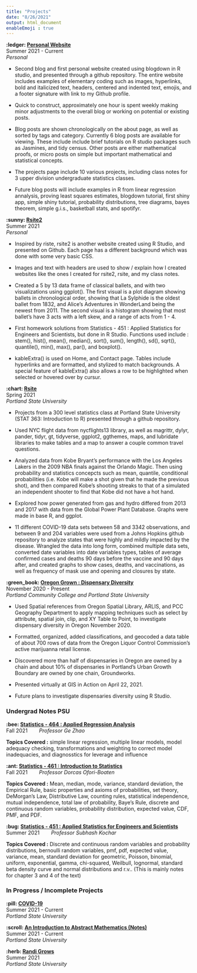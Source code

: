 ```yaml
---
title: "Projects"
date: "8/26/2021"
output: html_document
enableEmoji : true
---
```


**:ledger: [Personal Website](https://rbolt13.github.io/rsite/index.html)** <br> Summer 2021 - Current<br> _Personal_

* Second blog and first personal website created using blogdown in R studio, and presented through a github repository. The entire website includes examples of elementary coding such as images, hyperlinks, bold and italicized text, headers, centered and indented text, emojis, and a footer signature with link to my Github profile. 

* Quick to construct, approximately one hour is spent weekly making minor adjustments to the overall blog or working on potential or existing posts. 

* Blog posts are shown chronologically on the about page, as well as sorted by tags and category. Currently 6 blog posts are available for viewing. These include include brief tutorials on R studio packages such as Jasmines, and tidy census. Other posts are either mathematical proofs, or micro posts on simple but important mathematical and statistical concepts. 

* The projects page include 10 various projects, including class notes for 3 upper division undergraduate statistics classes. 

* Future blog posts will include examples in R from linear regression annalysis, proving least squares estimates, blogdown tutorial, first shiny app, simple shiny tutorial, probability distributions, tree diagrams, bayes theorem, simple g.i.s., basketball stats, and spotifyr. 

**:sunny: [Rsite2](https://rbolt13.github.io/rsite2/)** <br> Summer 2021 <br> _Personal_

* Inspired by riste, rsite2 is another website created using R Studio, and presented on Github. Each page has a different background which was done with some very basic CSS. 

* Images and text with headers are used to show / explain how I created websites like the ones I created for rsite2, rsite, and my class notes. 

* Created a 5 by 13 data frame of classical ballets, and with two visualizations using ggplot(). The first visual is a plot diagram showing ballets in chronological order, showing that La Sylphide is the oldest ballet from 1832, and Alice's Adventures in WonderLand being the newest from 2011. The second visual is a histogram showing that most ballet's have 3 acts with a left skew, and a range of acts from 1 - 4.

* First homework solutions from Statistics - 451 : Applied Statistics for Engineers and Scientists, but done in R Studio. Functions used include : stem(), hist(), mean(), median(), sort(), sum(), length(), sd(), sqrt(), quantile(), min(), max(), par(), and boxplot().

* kableExtra() is used on Home, and Contact page. Tables include hyperlinks and are formatted, and stylized to match backgrounds. A special feature of kableExtra() also allows a row to be highlighted when selected or hovered over by cursur. 

**:chart: [Rsite](https://rbolt13.github.io/rsite/index.html)** <br> Spring 2021 <br> _Portland State University_

* Projects from a 300 level statistics class at Portland State University (STAT 363: Introduction to R) presented through a github repository. 

* Used NYC flight data from nycflights13 library, as well as magrittr, dylyr, pander, tidyr, gt, tidyverse, ggplot2, ggthemes, maps, and lubridate libraries to make tables and a map to answer a couple common travel questions. 

* Analyzed data from Kobe Bryant's performance with the Los Angeles Lakers in the 2009 NBA finals against the Orlando Magic. Then using probability and statistics concepcts such as mean, quantile, conditional probabilities (i.e. Kobe will make a shot given that he made the previous shot), and then compared Kobe's shooting streaks to that of a simulated an independent shooter to find that Kobe did not have a hot hand. 

* Explored how power generated from gas and hydro differed from 2013 and 2017 with data from the Global Power Plant Database. Graphs were made in base R, and ggplot. 

* 11 different COVID-19 data sets between 58 and 3342 observations, and between 9 and 204 variables were used from a Johns Hopkins github repository to analyze states that were highly and mildly impacted by the disease. Wrangled the data into long form, combined multiple data sets, converted date variables into date variables types, tables of average confirmed cases and deaths 90 days before the vaccine and 90 days after, and created graphs to show cases, deaths, and vaccinations, as well as frequency of mask use and opening and closures by state. 

**:green_book: [Oregon Grown : Dispensary Diversity](https://rbolt13.github.io/Oregon-Grown/)** <br> November 2020 - Present <br> _Portland Community College and Portland State University_ 

* Used Spatial references from Oregon Spatial Library, ARLIS,  and PCC Geography Department to apply mapping techniques such as select by attribute, spatial join, clip, and XY Table to Point, to investigate dispensary diversity in Oregon November 2020.

* Formatted, organized, added classifications, and geocoded a data table of about 700 rows of data from the Oregon Liquor Control Commission’s active marijuanna retail license. 

* Discovered more than half of dispensaries in Oregon are owned by a chain and about 10% of dispensaries in Portland’s Urban Growth Boundary are owned by one chain, Groundworks. 

* Presented virtually at GIS in Action on April 22, 2021. 

* Future plans to investigate dispensaries diversity using R Studio. 

### Undergrad Notes PSU

**:bee: [Statistics - 464 : Applied Regression Analysis](https://rbolt13.github.io/stat464/)** <br> Fall 2021 &nbsp;&nbsp;&nbsp;&nbsp;&nbsp;&nbsp;  _Professor Ge Zhao_  

**Topics Covered :** simple linear regression, multiple linear models, model adequacy checking, transformations and weighting to correct model inadequacies, and diagnosstics for leverage and influence 

**:ant: [Statistics - 461 : Introduction to Statistics](https://rbolt13.github.io/stat461/)** <br> Fall 2021 &nbsp;&nbsp;&nbsp;&nbsp;&nbsp;&nbsp; _Professor Dorcas Ofori-Boaten_

**Topics Covered :** Mean, median, mode, variance, standard deviation, the Empirical Rule, basic properties and axioms of probabilities, set theory, DeMorgan's Law, Distributive Law, counting rules, statistical independence, mutual independence, total law of probability, Baye's Rule, discrete and continuous random variables, probability distribution, expected value, CDF, PMF, and PDF. 

**:bug: [Statistics - 451 : Applied Statistics for Engineers and Scientists](https://rbolt13.github.io/stat451/)** <br> Summer 2021 &nbsp;&nbsp;&nbsp;&nbsp;&nbsp;&nbsp; _Professor Subhash Kochar_

**Topics Covered :** Discrete and continuous random variables and probability distributions, bernoulli random variables, pmf, pdf, expected value, variance, mean, standard deviation for geometric, Poisson, binomial, uniform, exponential, gamma, chi-squared, Weilbull, lognormal, standard beta density curve and normal distributions and r.v.. (This is mainly notes for chapter 3 and 4 of the text)

### In Progress / Incomplete Projects

**:pill: [COVID-19](https://rbolt13.github.io/covid19/)** <br> Summer 2021 - Current<br> _Portland State University_

**:scroll: [An Introduction to Abstract Mathematics (Notes)](https://rbolt13.github.io/itam/)** <br> Summer 2021  - Current <br> _Portland State University_

**:herb: [Randi Grows](https://randigrows.netlify.app/about/)** <br> Summer 2021 <br> _Portland State University_

